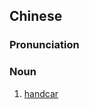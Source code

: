 {{also|台車|台车}}
==Chinese==
{{zh-forms|s=台车|t2=台車}}

===Pronunciation===
{{zh-pron
|m=táichē
|mn=tâi-chhia
|cat=n
}}

===Noun===
{{zh-noun}}

# [[handcar]]